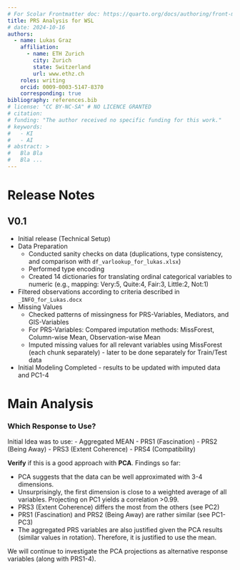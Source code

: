 ```yaml
---
# For Scolar Frontmatter doc: https://quarto.org/docs/authoring/front-matter.html
title: PRS Analysis for WSL
# date: 2024-10-16
authors:
  - name: Lukas Graz
    affiliation: 
      - name: ETH Zurich
        city: Zurich
        state: Switzerland
        url: www.ethz.ch
    roles: writing
    orcid: 0009-0003-5147-8370
    corresponding: true
bibliography: references.bib
# license: "CC BY-NC-SA" # NO LICENCE GRANTED
# citation: 
# funding: "The author received no specific funding for this work."
# keywords:
#   - KI
#   - AI
# abstract: > 
#   Bla Bla
#   Bla ...
---
```



# Release Notes

## V0.1
- Initial release (Technical Setup)
- Data Preparation
  - Conducted sanity checks on data (duplications, type consistency, and comparison with `df_varlookup_for_lukas.xlsx`)
  - Performed type encoding
  - Created 14 dictionaries for translating ordinal categorical variables to numeric (e.g., mapping: Very:5, Quite:4, Fair:3, Little:2, Not:1)
- Filtered observations according to criteria described in `_INFO_for_Lukas.docx`
- Missing Values
  - Checked patterns of missingness for PRS-Variables, Mediators, and GIS-Variables
  - For PRS-Variables: Compared imputation methods: MissForest, Column-wise Mean, Observation-wise Mean
  - Imputed missing values for all relevant variables using MissForest (each chunk separately) - later to be done separately for Train/Test data
- Initial Modeling Completed - results to be updated with imputed data and PC1-4


# Main Analysis

### Which Response to Use?
Initial Idea was to use:
- Aggregated MEAN
- PRS1 (Fascination)
- PRS2 (Being Away)
- PRS3 (Extent Coherence)
- PRS4 (Compatibility)

**Verify** if this is a good approach with **PCA**. Findings so far:

- PCA suggests that the data can be well approximated with 3-4 dimensions. 
- Unsurprisingly, the first dimension is close to a weighted average of all variables. Projecting on PC1 yields a correlation >0.99. 
- PRS3 (Extent Coherence) differs the most from the others (see PC2)
- PRS1 (Fascination) and PRS2 (Being Away) are rather similar (see PC1-PC3)
- The aggregated PRS variables are also justified given the PCA results (similar values in rotation). Therefore, it is justified to use the mean.

We will continue to investigate the PCA projections as alternative response variables (along with PRS1-4).
